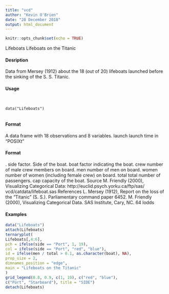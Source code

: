 ```yaml
---
title: "vcd"
author: "Kevin O'Brien"
date: "28 December 2018"
output: html_document
---
```


```r
knitr::opts_chunk$set(echo = TRUE)
```

Lifeboats Lifeboats on the Titanic

#### Desription

Data from Mersey (1912) about the 18 (out of 20) lifeboats launched before the sinking of the S. S.
Titanic.

#### Usage
<pre><code>

data("Lifeboats")

</code></pre>
#### Format 

A data frame with 18 observations and 8 variables.
launch launch time in "POSIXt" 
</code></pre>
#### Format 
.
side factor. Side of the boat.
boat factor indicating the boat.
crew number of male crew members on board.
men number of men on board.
women number of women (including female crew) on board.
total total number of passengers.
cap capacity of the boat.
Source
M. Friendly (2000), Visualizing Categorical Data: http://euclid.psych.yorku.ca/ftp/sas/
vcd/catdata/lifeboat.sas
References
L. Mersey (1912), Report on the loss of the "Titanic" (S. S.). Parliamentary command paper 6452.
M. Friendly (2000), Visualizing Categorical Data. SAS Institute, Cary, NC.
64 lodds

#### Examples
```r

data("Lifeboats")
attach(Lifeboats)
ternaryplot(
Lifeboats[,4:6],
pch = ifelse(side == "Port", 1, 19),
col = ifelse(side == "Port", "red", "blue"),
id = ifelse(men / total > 0.1, as.character(boat), NA),
prop_size = 2,
dimnames_position = "edge",
main = "Lifeboats on the Titanic"
)
grid_legend(0.8, 0.9, c(1, 19), c("red", "blue"),
c("Port", "Starboard"), title = "SIDE")
detach(Lifeboats)
```
